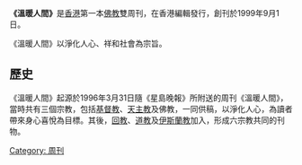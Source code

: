 '''《溫暖人間》'''是[[香港|香港]]第一本[[佛教|佛教]]雙周刊，在香港編輯發行，創刊於1999年9月1日。

《溫暖人間》以淨化人心、祥和社會為宗旨。

==歷史==

《溫暖人間》起源於1996年3月31日隨《星島晚報》所附送的周刊《溫暖人間》，當時共有三個宗教，包括[[基督教|基督教]]、[[天主教|天主教]]及佛教，一同供稿，以淨化人心，為讀者帶來身心喜悅為目標。其後，[[回教|回教]]、[[道教|道教]]及[[伊斯蘭教|伊斯蘭教]]加入，形成六宗教共同的刊物。

{{Pub-stub}}

[[Category:_周刊|Category: 周刊]]